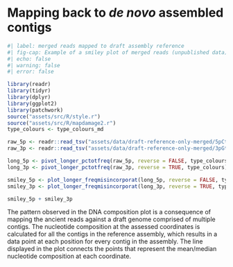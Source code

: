 # Mapping back to _de novo_ assembled contigs


```r
#| label: merged reads mapped to draft assembly reference
#| fig-cap: Example of a smiley plot of merged reads (unpublished data) from a paired-end sequenced, non-UDG treated, double stranded DNA library mapped to a draft _de novo_ assembly of said reads as reference. Generated with [mapDamage2](/intro.qmd) and plotted using R and tidyverse packages [@Wickham2019-ot]
#| echo: false
#| warning: false
#| error: false

library(readr)
library(tidyr)
library(dplyr)
library(ggplot2)
library(patchwork)
source("assets/src/R/style.r")
source("assets/src/R/mapdamage2.r")
type_colours <- type_colours_md

raw_5p <- readr::read_tsv("assets/data/draft-reference-only-merged/5pCtoT_freq.txt", comment = "#")
raw_3p <- readr::read_tsv("assets/data/draft-reference-only-merged/3pGtoA_freq.txt", comment = "#")

long_5p <- pivot_longer_pctotfreq(raw_5p, reverse = FALSE, type_colours)
long_3p <- pivot_longer_pctotfreq(raw_3p, reverse = TRUE, type_colours)

smiley_5p <- plot_longer_freqmisincorporat(long_5p, reverse = FALSE, type_colours)
smiley_3p <- plot_longer_freqmisincorporat(long_3p, reverse = TRUE, type_colours)

smiley_5p + smiley_3p

```

The pattern observed in the DNA composition plot is a consequence of mapping the ancient reads against a draft genome comprised of multiple contigs. The nucleotide composition at the assessed coordinates is calculated for all the contigs in the reference assembly, which results in a data point at each position for every contig in the assembly. The line displayed in the plot connects the points that represent the mean/median nucleotide composition at each coordinate.
